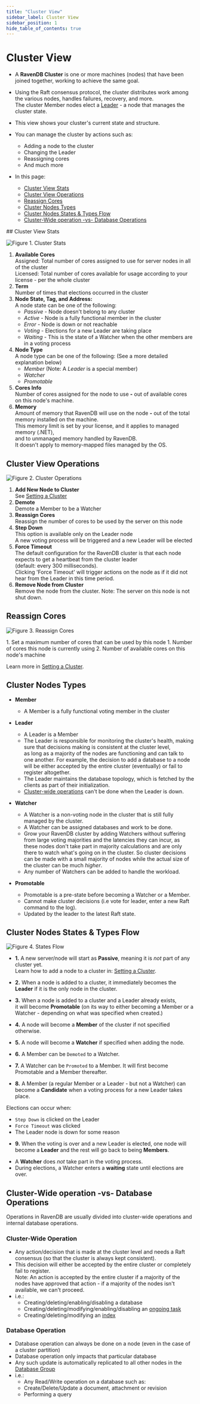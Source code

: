 ```yaml
---
title: "Cluster View"
sidebar_label: Cluster View
sidebar_position: 1
hide_table_of_contents: true
---
```



# Cluster View
<Admonition type="note" title="Note">

* A **RavenDB Cluster** is one or more machines (nodes) that have been joined together, 
  working to achieve the same goal.  

* Using the Raft consensus protocol, the cluster distributes work among the various nodes, handles failures, recovery, and more.  
  The cluster Member nodes elect a [Leader](../../studio/cluster/cluster-view.mdx#cluster-nodes-types) - a node that manages the cluster state.  

* This view shows your cluster's current state and structure.  

* You can manage the cluster by actions such as:  
  * Adding a node to the cluster  
  * Changing the Leader  
  * Reassigning cores  
  * And much more  

* In this page:  
  * [Cluster View Stats](../../studio/cluster/cluster-view.mdx#cluster-view-stats)  
  * [Cluster View Operations](../../studio/cluster/cluster-view.mdx#cluster-view-operations)  
  * [Reassign Cores](../../studio/cluster/cluster-view.mdx#reassign-cores)  
  * [Cluster Nodes Types](../../studio/cluster/cluster-view.mdx#cluster-nodes-types)  
  * [Cluster Nodes States & Types Flow](../../studio/cluster/cluster-view.mdx#cluster-nodes-states-&-types-flow)  
  * [Cluster-Wide operation -vs- Database Operations](../../studio/cluster/cluster-view.mdx#cluster-wide-operation--vs--database-operations)  
</Admonition>
## Cluster View Stats

![Figure 1. Cluster Stats](./assets/cluster-view-1.png)

1. **Available Cores**  
   Assigned: Total number of cores assigned to use for server nodes in all of the cluster  
   Licensed: Total number of cores available for usage according to your license - per the whole cluster  
2. **Term**  
   Number of times that elections occurred in the cluster
3. **Node State, Tag, and Address:**  
   A node state can be one of the following:  
   * _Passive_ - Node doesn't belong to any cluster  
   * _Active_ - Node is a fully functional member in the cluster  
   * _Error_ - Node is down or not reachable  
   * _Voting_ - Elections for a new Leader are taking place  
   * _Waiting_ -  This is the state of a Watcher when the other members are in a voting process  
4. **Node Type**  
   A node type can be one of the following:  (See a more detailed explanation below)  
   * _Member_ (Note: A _Leader_ is a special member)  
   * _Watcher_  
   * _Promotable_  
5. **Cores Info**  
   Number of cores assigned for the node to use __-__ out of available cores on this node's machine.  
6. **Memory**  
    Amount of memory that RavenDB will use on the node __-__ out of the total memory installed on the machine.  
    This memory limit is set by your license, and it applies to managed memory (.NET),  
    and to unmanaged memory handled by RavenDB.  
    It doesn't apply to memory-mapped files managed by the OS.  


## Cluster View Operations

![Figure 2. Cluster Operations](./assets/cluster-view-2.png)

1. **Add New Node to Cluster**  
   See [Setting a Cluster](../../studio/cluster/setting-a-cluster.mdx#add-another-node-to-the-cluster)  
2. **Demote**  
   Demote a Member to be a Watcher  
3. **Reassign Cores**  
   Reassign the number of cores to be used by the server on this node  
4. **Step Down**  
   This option is available only on the Leader node  
   A new voting process will be triggered and a new Leader will be elected  
5. **Force Timeout**  
   The default configuration for the RavenDB cluster is that each node expects to get a heartbeat from the cluster leader  
   (default: every 300 milliseconds).  
   Clicking 'Force Timeout' will trigger actions on the node as if it did not hear from the Leader in this time period.  
6. **Remove Node from Cluster**  
   Remove the node from the cluster. Note: The server on this node is not shut down.


## Reassign Cores

![Figure 3. Reassign Cores](./assets/cluster-view-3.png)

<Admonition type="warning" title="Warning">
1. Set a maximum number of cores that can be used by this node  
</Admonition>

<Admonition type="info" title="Info">
1. Number of cores this node is currently using  
2. Number of available cores on this node's machine  
</Admonition>

Learn more in [Setting a Cluster](../../studio/cluster/setting-a-cluster.mdx#add-another-node-to-the-cluster).



## Cluster Nodes Types

* **Member**
  * A Member is a fully functional voting member in the cluster  

* **Leader**
  * A Leader is a Member
  * The Leader is responsible for monitoring the cluster's health, making sure that decisions making is consistent at the cluster level,  
    as long as a majority of the nodes are functioning and can talk to one another. 
    For example, the decision to add a database to a node will be either accepted by the entire cluster (eventually) or fail to register altogether.  
  * The Leader maintains the database topology, which is fetched by the clients as part of their initialization.  
  * [Cluster-wide operations](cluster-view#cluster-wide-operation--vs--database-operations) can't be done when the Leader is down.  

* **Watcher**
  * A Watcher is a non-voting node in the cluster that is still fully managed by the cluster.  
  * A Watcher can be assigned databases and work to be done.  
  * Grow your RavenDB cluster by adding Watchers without suffering from large voting majorities and the latencies they can incur, 
    as these nodes don't take part in majority calculations and are only there to watch what's going on in the cluster. 
    So cluster decisions can be made with a small majority of nodes while the actual size of the cluster can be much _higher_.  
  * Any number of Watchers can be added to handle the workload.  

* **Promotable**  
  * Promotable is a pre-state before becoming a Watcher or a Member.  
  * Cannot make cluster decisions (i.e vote for leader, enter a new Raft command to the log).  
  * Updated by the leader to the latest Raft state.  



## Cluster Nodes States & Types Flow

![Figure 4. States Flow](./assets/cluster-states.png)



* **1.** A new server/node will start as **Passive**, meaning it is _not_ part of any cluster yet.  
         Learn how to add a node to a cluster in: [Setting a Cluster](../../studio/cluster/setting-a-cluster.mdx).  

* **2.** When a node is added to a cluster, it immediately becomes the **Leader** if it is the only node in the cluster.  

* **3.** When a node is added to a cluster and a Leader already exists,  
         it will become **Promotable** (on its way to either becoming a Member or a Watcher - depending on what was specified when created.)  

* **4.** A node will become a **Member** of the cluster if not specified otherwise.  

* **5.** A node will become a **Watcher** if specified when adding the node.  

* **6.** A Member can be `Demoted` to a Watcher.  

* **7.** A Watcher can be `Promoted` to a Member. It will first become Promotable and a Member thereafter.  

* **8.** A Member (a regular Member or a Leader - but not a Watcher) can become a **Candidate** when a voting process for a new Leader takes place.  

<Admonition type="note" title="Note">

Elections can occur when:

* `Step Down` is clicked on the Leader
* `Force Timeout` was clicked
* The Leader node is down for some reason
</Admonition>

* **9.** When the voting is over and a new Leader is elected, one node will become a **Leader** and the rest will go back to being **Members**.  

<Admonition type="note" title="Note">

* A **Watcher**  does _not_ take part in the voting process.  
* During elections, a Watcher enters a **waiting** state until elections are over.
</Admonition>




## Cluster-Wide operation -vs- Database Operations

Operations in RavenDB are usually divided into cluster-wide operations and internal database operations.  

### Cluster-Wide Operation

* Any action/decision that is made at the cluster level and needs a Raft consensus (so that the cluster is always kept consistent).  
* This decision will either be accepted by the entire cluster or completely fail to register.  
  Note: An action is accepted by the entire cluster if a majority of the nodes have approved that action - if a majority of the nodes isn't available, we can't proceed.  
* i.e.:  
  * Creating/deleting/enabling/disabling a database  
  * Creating/deleting/modifying/enabling/disabling an [ongoing task](../../studio/database/tasks/ongoing-tasks/general-info.mdx)  
  * Creating/deleting/modifying an [index](../../studio/database/indexes/indexes-overview.mdx)  

### Database Operation

* Database operation can always be done on a node (even in the case of a cluster partition)  
* Database operation only impacts that particular database  
* Any such update is automatically replicated to all other nodes in the [Database Group](../../studio/database/settings/manage-database-group.mdx)  
* i.e.:  
  * Any Read/Write operation on a database such as:  
  * Create/Delete/Update a document, attachment or revision  
  * Performing a query  


